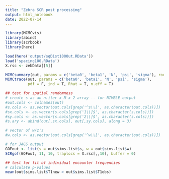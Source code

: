 ```yaml
---
title: "Zebra SCR post processing"
output: html_notebook
date: 2022-07-14
---
```


```r
library(MCMCvis)
library(abind)
library(scrbook)
library(here)

load(here('output/sqDist100Out.RData'))
load('spacing100.RData')
X.rsc <- zebData[[5]]
```


```r
MCMCsummary(out, params = c('beta0', 'beta1', 'N', 'psi', 'sigma'), round = 2)
MCMCtrace(out, params = c('beta0', 'beta1', 'N', 'psi', 'sigma'),
          pdf = F, ind = T, Rhat = T, n.eff = T)
```

```r
## test for spatial randomness
# create s as an n.iter x M x 2 array -- for NIMBLE output
#out.cols <- colnames(out)
#s.cols <- as.vector(out.cols[grep('^s\\[', as.character(out.cols))])
#sx.cols <- as.vector(s.cols[grep('1\\]$', as.character(s.cols))])
#sy.cols <- as.vector(s.cols[grep('2\\]$', as.character(s.cols))])
#s.ary <- abind(out[,sx.cols], out[,sy.cols], along = 3)

# vector of w/z's
#w.cols <- as.vector(out.cols[grep('^w\\[', as.character(out.cols))])

# for JAGS output
GOFout <- list(s = out$sims.list$s, w = out$sims.list$w)
SCRgof(GOFout, 11, 10, traplocs = X.rsc[,,10], buffer = 0)

## test for fit of individual encounter frequencies
# calculate p-values
mean(out$sims.list$T1new > out$sims.list$T1obs)
```
